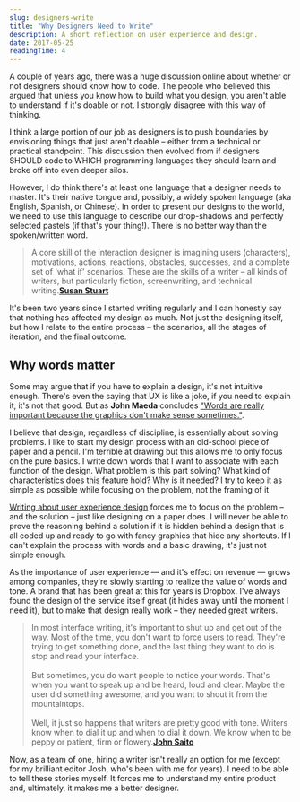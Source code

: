 ```yaml
---
slug: designers-write
title: "Why Designers Need to Write"
description: A short reflection on user experience and design.
date: 2017-05-25
readingTime: 4
---
```


A couple of years ago, there was a huge discussion online about whether or not designers should know how to code. The people who believed this argued that unless you know how to build what you design, you aren't able to understand if it's doable or not. I strongly disagree with this way of thinking.

I think a large portion of our job as designers is to push boundaries by envisioning things that just aren't doable &#8211; either from a technical or practical standpoint. This discussion then evolved from if designers SHOULD code to WHICH programming languages they should learn and broke off into even deeper silos.

However, I do think there's at least one language that a designer needs to master. It's their native tongue and, possibly, a widely spoken language (aka English, Spanish, or Chinese). In order to present our designs to the world, we need to use this language to describe our drop-shadows and perfectly selected pastels (if that's your thing!). There is no better way than the spoken/written word.

>A core skill of the interaction designer is imagining users (characters), motivations, actions, reactions, obstacles, successes, and a complete set of 'what if' scenarios. These are the skills of a writer &#8211; all kinds of writers, but particularly fiction, screenwriting, and technical writing.**<a href="https://blog.prototypr.io/why-creating-a-ux-is-like-writing-often-more-than-art-288efae9523e" target="_blank">Susan Stuart</a>**

It's been two years since I started writing regularly and I can honestly say that nothing has affected my design as much. Not just the designing itself, but how I relate to the entire process &#8211; the scenarios, all the stages of iteration, and the final outcome.

## Why words matter

Some may argue that if you have to explain a design, it's not intuitive enough. There's even the saying that UX is like a joke, if you need to explain it, it's not that good. But as **John Maeda** concludes <a href="https://www.fastcodesign.com/3068938/forget-coding-writing-is-the-new-unicorn-skill" target="_blank">"Words are really important because the graphics don't make sense sometimes."</a>.

I believe that design, regardless of discipline, is essentially about solving problems. I like to start my design process with an old-school piece of paper and a pencil. I'm terrible at drawing but this allows me to only focus on the pure basics. I write down words that I want to associate with each function of the design. What problem is this part solving? What kind of characteristics does this feature hold? Why is it needed? I try to keep it as simple as possible while focusing on the problem, not the framing of it.

<a href="https://antonsten.com/books/user-experiences-matter/" target="_blank">Writing about user experience design</a> forces me to focus on the problem &#8211; and the solution &#8211; just like designing on a paper does. I will never be able to prove the reasoning behind a solution if it is hidden behind a design that is all coded up and ready to go with fancy graphics that hide any shortcuts. If I can't explain the process with words and a basic drawing, it's just not simple enough.

As the importance of user experience &#8212; and it's effect on revenue &#8212; grows among companies, they're slowly starting to realize the value of words and tone. A brand that has been great at this for years is Dropbox. I've always found the design of the service itself great (it hides away until the moment I need it), but to make that design really work &#8211; they needed great writers.

>In most interface writing, it's important to shut up and get out of the way. Most of the time, you don't want to force users to read. They're trying to get something done, and the last thing they want to do is stop and read your interface.<br /><br />But sometimes, you do want people to notice your words. That's when you want to speak up and be heard, loud and clear. Maybe the user did something awesome, and you want to shout it from the mountaintops.<br /><br />Well, it just so happens that writers are pretty good with tone. Writers know when to dial it up and when to dial it down. We know when to be peppy or patient, firm or flowery.**<a href="https://medium.com/dropbox-design/why-your-design-team-should-hire-a-writer-24d55f1e2d4a" target="_blank">John Saito</a>**

Now, as a team of one, hiring a writer isn't really an option for me (except for my brilliant editor Josh, who's been with me for years). I need to be able to tell these stories myself. It forces me to understand my entire product and, ultimately, it makes me a better designer.
